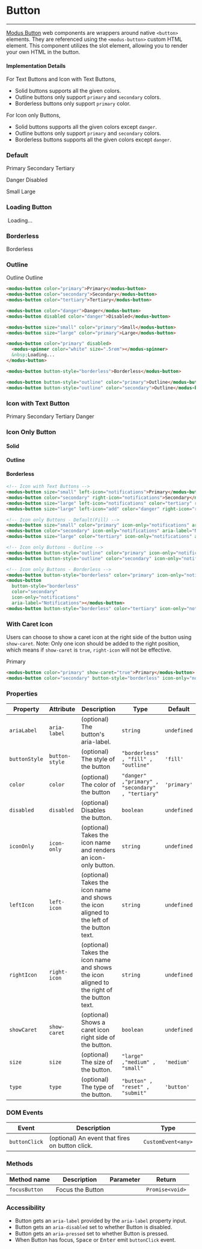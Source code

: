 
# Button

---

[Modus Button](https://modus.trimble.com/components/buttons/) web components are wrappers around native `<button>` elements. They are referenced using the `<modus-button>` custom HTML element.
This component utilizes the slot element, allowing you to render your own HTML in the button.

#### Implementation Details

For Text Buttons and Icon with Text Buttons,

- Solid buttons supports all the given colors.
- Outline buttons only support `primary` and `secondary` colors.
- Borderless buttons only support `primary` color.

For Icon only Buttons,

- Solid buttons supports all the given colors except `danger`.
- Outline buttons only support `primary` and `secondary` colors.
- Borderless buttons supports all the given colors except `danger`.

<Anchor storyId="components-button--default" />

### Default

<modus-button color="primary">Primary</modus-button>
<modus-button color="secondary">Secondary</modus-button>
<modus-button color="tertiary">Tertiary</modus-button>

<modus-button color="danger">Danger</modus-button>
<modus-button disabled color="danger">Disabled</modus-button>

<modus-button size="small" color="primary">Small</modus-button>
<modus-button size="large" color="primary">Large</modus-button>

### Loading Button

<modus-button color="primary" disabled>
  <modus-spinner color="white" size=".5rem"></modus-spinner>
  &nbsp;Loading...
</modus-button>

<Anchor storyId="components-button--borderless" />

### Borderless

<modus-button button-style="borderless">Borderless</modus-button>

<Anchor storyId="components-button--outline" />

### Outline

<modus-button button-style="outline" color="primary">Outline</modus-button>
<modus-button button-style="outline" color="secondary">Outline</modus-button>

```html
<modus-button color="primary">Primary</modus-button>
<modus-button color="secondary">Secondary</modus-button>
<modus-button color="tertiary">Tertiary</modus-button>

<modus-button color="danger">Danger</modus-button>
<modus-button disabled color="danger">Disabled</modus-button>

<modus-button size="small" color="primary">Small</modus-button>
<modus-button size="large" color="primary">Large</modus-button>

<modus-button color="primary" disabled>
  <modus-spinner color="white" size=".5rem"></modus-spinner>
  &nbsp;Loading...
</modus-button>

<modus-button button-style="borderless">Borderless</modus-button>

<modus-button button-style="outline" color="primary">Outline</modus-button>
<modus-button button-style="outline" color="secondary">Outline</modus-button>
```

<Anchor storyId="components-button--icon-with-text" />

### Icon with Text Button

<modus-button size="small" left-icon="notifications">Primary</modus-button>
<modus-button color="secondary" right-icon="notifications">Secondary</modus-button>
<modus-button size="large" left-icon="notifications" color="tertiary" right-icon="notifications">Tertiary</modus-button>
<modus-button size="large" left-icon="add" color="danger" right-icon="remove">Danger</modus-button>

<Anchor storyId="components-button--icon-only" />

### Icon Only Button

#### Solid

<modus-button size="small" color="primary" icon-only="notifications" aria-label="Notifications"></modus-button>
<modus-button color="secondary" icon-only="notifications" aria-label="Notifications"></modus-button>
<modus-button size="large" color="tertiary" icon-only="notifications" aria-label="Notifications"></modus-button>

#### Outline

<modus-button button-style="outline" color="primary" icon-only="notifications" aria-label="Notifications"></modus-button>
<modus-button button-style="outline" color="secondary" icon-only="notifications" aria-label="Notifications"></modus-button>

#### Borderless

<modus-button button-style="borderless" color="primary" icon-only="notifications" aria-label="Notifications"></modus-button>
<modus-button button-style="borderless" color="secondary" icon-only="notifications" aria-label="Notifications"></modus-button>
<modus-button button-style="borderless" color="tertiary" icon-only="notifications" aria-label="Notifications"></modus-button>

```html
<!-- Icon with Text Buttons -->
<modus-button size="small" left-icon="notifications">Primary</modus-button>
<modus-button color="secondary" right-icon="notifications">Secondary</modus-button>
<modus-button size="large" left-icon="notifications" color="tertiary" right-icon="notifications">Tertiary</modus-button>
<modus-button size="large" left-icon="add" color="danger" right-icon="remove">Danger</modus-button>

<!-- Icon only Buttons - Default(Fill) -->
<modus-button size="small" color="primary" icon-only="notifications" aria-label="Notifications"></modus-button>
<modus-button color="secondary" icon-only="notifications" aria-label="Notifications"></modus-button>
<modus-button size="large" color="tertiary" icon-only="notifications" aria-label="Notifications"></modus-button>

<!-- Icon only Buttons - Outline -->
<modus-button button-style="outline" color="primary" icon-only="notifications" aria-label="Notifications"></modus-button>
<modus-button button-style="outline" color="secondary" icon-only="notifications" aria-label="Notifications"></modus-button>

<!-- Icon only Buttons - Borderless -->
<modus-button button-style="borderless" color="primary" icon-only="notifications" aria-label="Notifications"></modus-button>
<modus-button
  button-style="borderless"
  color="secondary"
  icon-only="notifications"
  aria-label="Notifications"></modus-button>
<modus-button button-style="borderless" color="tertiary" icon-only="notifications" aria-label="Notifications"></modus-button>
```

<Anchor storyId="components-button--with-caret" />

### With Caret Icon

Users can choose to show a caret icon at the right side of the button using `show-caret`. Note: Only one icon should be added to the right position, which means if `show-caret` is `true`, `right-icon` will not be effective.

<modus-button color="primary" show-caret="true">Primary</modus-button>
<modus-button color="secondary" button-style="borderless"  icon-only="notifications" show-caret="true"></modus-button>

```html
<modus-button color="primary" show-caret="true">Primary</modus-button>
<modus-button color="secondary" button-style="borderless" icon-only="notifications" show-caret="true"></modus-button>
```

### Properties

| Property      | Attribute      | Description                                                                                | Type                                             | Default     |
| ------------- | -------------- | ------------------------------------------------------------------------------------------ | ------------------------------------------------ | ----------- |
| `ariaLabel`   | `aria-label`   | (optional) The button's aria-label.                                                        | `string`                                         | `undefined` |
| `buttonStyle` | `button-style` | (optional) The style of the button                                                         | `"borderless" , "fill" , "outline"`              | `'fill'`    |
| `color`       | `color`        | (optional) The color of the button                                                         | `"danger" ,"primary" , "secondary" , "tertiary"` | `'primary'` |
| `disabled`    | `disabled`     | (optional) Disables the button.                                                            | `boolean`                                        | `undefined` |
| `iconOnly`    | `icon-only`    | (optional) Takes the icon name and renders an icon-only button.                            | `string`                                         | `undefined` |
| `leftIcon`    | `left-icon`    | (optional) Takes the icon name and shows the icon aligned to the left of the button text.  | `string`                                         | `undefined` |
| `rightIcon`   | `right-icon`   | (optional) Takes the icon name and shows the icon aligned to the right of the button text. | `string`                                         | `undefined` |
| `showCaret`   | `show-caret`   | (optional) Shows a caret icon right side of the button.                                    | `boolean`                                        | `undefined` |
| `size`        | `size`         | (optional) The size of the button.                                                         | `"large" ,"medium" , "small"`                    | `'medium'`  |
| `type`        | `type`         | (optional) The type of the button.                                                         | `"button" , "reset" , "submit"`                  | `'button'`  |

### DOM Events

| Event         | Description                                     | Type               |
| ------------- | ----------------------------------------------- | ------------------ |
| `buttonClick` | (optional) An event that fires on button click. | `CustomEvent<any>` |

### Methods

| Method name   | Description      | Parameter | Return          |
| ------------- | ---------------- | --------- | --------------- |
| `focusButton` | Focus the Button |           | `Promise<void>` |

### Accessibility

- Button gets an `aria-label` provided by the `aria-label` property input.
- Button gets an `aria-disabled` set to whether Button is disabled.
- Button gets an `aria-pressed` set to whether Button is pressed.
- When Button has focus, <kbd>Space</kbd> or <kbd>Enter</kbd> emit `buttonClick` event.
